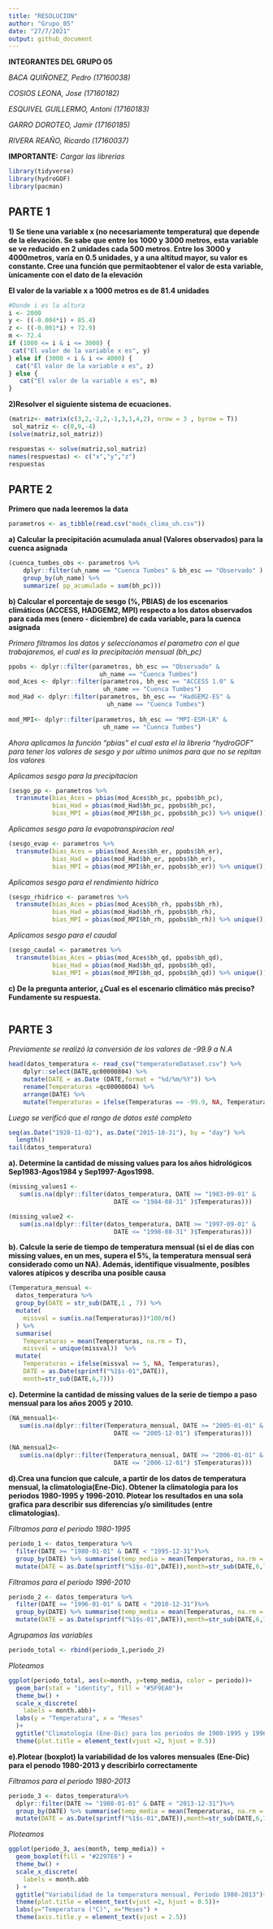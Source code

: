 ```yaml
---
title: "RESOLUCION"
author: "Grupo_05"
date: "27/7/2021"
output: github_document
---
```


**INTEGRANTES DEL GRUPO 05**

*BACA QUIÑONEZ, Pedro (17160038)*

*COSIOS LEONA, Jose (17160182)*

*ESQUIVEL GUILLERMO, Antoni (17160183)*

*GARRO DOROTEO, Jamir (17160185)*

*RIVERA REAÑO, Ricardo (17160037)*





**IMPORTANTE:**
*Cargar las librerias*

```r
library(tidyverse)
library(hydroGOF)
library(pacman)
```

## PARTE 1 

**1) Se tiene una variable x (no necesariamente temperatura) que depende de la 
elevación. Se sabe que entre los 1000 y 3000 metros, esta variable se ve 
reducido en 2 unidades cada 500 metros. Entre los 3000 y 4000metros, varía 
en 0.5 unidades, y a una altitud mayor, su valor es constante. Cree una función 
que permitaobtener el valor de esta variable, ́unicamente con el dato de la
elevación** 

**El valor de la variable x a 1000 metros es de 81.4 unidades**

```r
#Donde i es la altura
i <- 2000
y <- ((-0.004*i) + 85.4)
z <- ((-0.001*i) + 72.9)
m <- 72.4
if (1000 <= i & i <= 3000) {
 cat("El valor de la variable x es", y)
} else if (3000 < i & i <= 4000) {
  cat("El valor de la variable x es", z)
} else {
   cat("El valor de la variable x es", m)
}
```

**2)Resolver el siguiente sistema de ecuaciones.**

```r
(matriz<- matrix(c(3,2,-2,2,-1,3,1,4,2), nrow = 3 , byrow = T))
 sol_matriz <- c(0,9,-4)
(solve(matriz,sol_matriz))
```
```r
respuestas <- solve(matriz,sol_matriz)
names(respuestas) <- c("x","y","z")
respuestas
```


## PARTE 2
**Primero que nada leeremos la data**

```r
parametros <- as_tibble(read.csv("mods_clima_uh.csv"))

```


**a) Calcular la precipitación acumulada anual (Valores observados) 
para la cuenca asignada**

```r
(cuenca_tumbes_obs <- parametros %>%
    dplyr::filter(uh_name == "Cuenca Tumbes" & bh_esc == "Observado" ) %>%
    group_by(uh_name) %>% 
    summarize( pp_acumulada = sum(bh_pc)))
```


**b) Calcular el porcentaje de sesgo (%, PBIAS) de los escenarios climáticos 
(ACCESS, HADGEM2, MPI) respecto a los datos observados para cada mes 
(enero - diciembre) de cada variable, para la cuenca asignada**

*Primero filtramos los datos y seleccionamos el parametro con el que
trabajaremos, el cual es la precipitación mensual (bh_pc)*
```r
ppobs <- dplyr::filter(parametros, bh_esc == "Observado" & 
                         uh_name == "Cuenca Tumbes") 
mod_Aces <- dplyr::filter(parametros, bh_esc == "ACCESS 1.0" &
                          uh_name == "Cuenca Tumbes") 
mod_Had <- dplyr::filter(parametros, bh_esc == "HadGEM2-ES" & 
                           uh_name == "Cuenca Tumbes") 
         
mod_MPI<- dplyr::filter(parametros, bh_esc == "MPI-ESM-LR" & 
                          uh_name == "Cuenca Tumbes") 
```

*Ahora aplicamos la función "pbias" el cual esta el la libreria "hydroGOF" 
para tener los valores de sesgo y por ultimo unimos para que no se repitan los
valores*

*Aplicamos sesgo para la precipitacion*
```r
(sesgo_pp <- parametros %>% 
  transmute(bias_Aces = pbias(mod_Aces$bh_pc, ppobs$bh_pc),
            bias_Had = pbias(mod_Had$bh_pc, ppobs$bh_pc),
            bias_MPI = pbias(mod_MPI$bh_pc, ppobs$bh_pc)) %>% unique())
```

*Aplicamos sesgo para la evapotranspiracion real*
```r
(sesgo_evap <- parametros %>% 
  transmute(bias_Aces = pbias(mod_Aces$bh_er, ppobs$bh_er),
            bias_Had = pbias(mod_Had$bh_er, ppobs$bh_er),
            bias_MPI = pbias(mod_MPI$bh_er, ppobs$bh_er)) %>% unique())
```

*Aplicamos sesgo para el rendimiento hídrico*
```r
(sesgo_rhidrico <- parametros %>% 
  transmute(bias_Aces = pbias(mod_Aces$bh_rh, ppobs$bh_rh),
            bias_Had = pbias(mod_Had$bh_rh, ppobs$bh_rh),
            bias_MPI = pbias(mod_MPI$bh_rh, ppobs$bh_rh)) %>% unique())
```

*Aplicamos sesgo para el caudal*
```r
(sesgo_caudal <- parametros %>% 
  transmute(bias_Aces = pbias(mod_Aces$bh_qd, ppobs$bh_qd),
            bias_Had = pbias(mod_Had$bh_qd, ppobs$bh_qd),
            bias_MPI = pbias(mod_MPI$bh_qd, ppobs$bh_qd)) %>% unique())
```


**c) De la pregunta anterior, ¿Cual es el escenario climático más preciso? 
Fundamente su respuesta.**


```r

```


## PARTE 3
*Previamente se realizó la conversión de los valores de -99.9 a N.A*
```r
head(datos_temperatura <- read_csv("temperatureDataset.csv") %>%
    dplyr::select(DATE,qc00000804) %>%
    mutate(DATE = as.Date (DATE,format = "%d/%m/%Y")) %>%
    rename(Temperaturas =qc00000804) %>%
    arrange(DATE) %>%
    mutate(Temperaturas = ifelse(Temperaturas == -99.9, NA, Temperaturas))) 
```
*Luego se verificó que el rango de datos esté completo*

```r
seq(as.Date("1928-11-02"), as.Date("2015-10-31"), by = "day") %>%
  length()
tail(datos_temperatura)
```

**a). Determine la cantidad de missing values para los años hidrológicos
Sep1983-Agos1984 y Sep1997-Agos1998.**

```r
(missing_values1 <- 
   sum(is.na(dplyr::filter(datos_temperatura, DATE >= "1983-09-01" &
                             DATE <= "1984-08-31" )$Temperaturas)))
```

```r
(missing_value2 <- 
   sum(is.na(dplyr::filter(datos_temperatura, DATE >= "1997-09-01" &
                             DATE <= "1998-08-31" )$Temperaturas)))
```

**b). Calcule la serie de tiempo de temperatura mensual (si el de días con 
missing values, en un mes, supera el 5%, la temperatura mensual será considerado
como un NA). Además, identifique visualmente, posibles valores atípicos y
describa una posible causa**

```r
(Temperatura_mensual <- 
  datos_temperatura %>%
  group_by(DATE = str_sub(DATE,1 , 7)) %>%
  mutate(
    missval = sum(is.na(Temperaturas))*100/n()
  ) %>%
  summarise(
    Temperaturas = mean(Temperaturas, na.rm = T),
    missval = unique(missval))  %>%
  mutate(
    Temperaturas = ifelse(missval >= 5, NA, Temperaturas),
    DATE = as.Date(sprintf("%1$s-01",DATE)),
    month=str_sub(DATE,6,7)))
```

**c). Determine la cantidad de missing values de la serie de tiempo a paso
mensual para los años 2005 y 2010.**

```r
(NA_mensual1<- 
   sum(is.na(dplyr::filter(Temperatura_mensual, DATE >= "2005-01-01" & 
                             DATE <= "2005-12-01") $Temperaturas)))
```

```r
(NA_mensual2<- 
   sum(is.na(dplyr::filter(Temperatura_mensual, DATE >= "2006-01-01" & 
                             DATE <= "2006-12-01") $Temperaturas)))
```
**d).Crea una funcion que calcule, a partir de los datos de temperatura mensual, la climatologia(Ene-Dic). Obtener la climatologia para los periodos 1980-1995 y 1996-2010. Plotear los resultados en una sola grafica para describir sus diferencias y/o similitudes (entre climatologias).**

*Filtramos para el periodo 1980-1995*
```r
periodo_1 <- datos_temperatura %>% 
  filter(DATE >= "1980-01-01" & DATE < "1995-12-31")%>%
  group_by(DATE) %>% summarise(temp_media = mean(Temperaturas, na.rm = TRUE),periodo = "1980-1995")%>%
  mutate(DATE = as.Date(sprintf("%1$s-01",DATE)),month=str_sub(DATE,6,7))
```

*Filtramos para el periodo 1996-2010*
```r
periodo_2 <- datos_temperatura %>% 
  filter(DATE >= "1996-01-01" & DATE < "2010-12-31")%>%
  group_by(DATE) %>% summarise(temp_media = mean(Temperaturas, na.rm = TRUE),periodo = "1996-2010")%>%
  mutate(DATE = as.Date(sprintf("%1$s-01",DATE)),month=str_sub(DATE,6,7))
```

*Agrupamos las variables*

```r
periodo_total <- rbind(periodo_1,periodo_2)
```

*Ploteamos*

```r
ggplot(periodo_total, aes(x=month, y=temp_media, color = periodo))+
  geom_bar(stat = "identity", fill = "#5F9EA0")+
  theme_bw() +
  scale_x_discrete(
    labels = month.abb)+
  labs(y = "Temperatura", x = "Meses"
  )+
  ggtitle("Climatología (Ene-Dic) para los periodos de 1980-1995 y 1996-2010")+
  theme(plot.title = element_text(vjust =2, hjust = 0.5))

```

**e).Plotear (boxplot) la variabilidad de los valores mensuales (Ene-Dic) para el perıodo 1980-2013 y describirlo correctamente**

*Filtramos para el periodo 1980-2013*

```r
periodo_3 <- datos_temperatura%>%
  dplyr::filter(DATE >= "1980-01-01" & DATE < "2013-12-31")%>%
  group_by(DATE) %>% summarise(temp_media = mean(Temperaturas, na.rm = TRUE),periodo = "1980-2013")%>%
  mutate(DATE = as.Date(sprintf("%1$s-01",DATE)),month=str_sub(DATE,6,7))
```

*Ploteamos*

```r
ggplot(periodo_3, aes(month, temp_media)) +
  geom_boxplot(fill = "#2297E6") +
  theme_bw() +
  scale_x_discrete(
    labels = month.abb
  ) +
  ggtitle("Variabilidad de la temperatura mensual, Periodo 1980-2013")+
  theme(plot.title = element_text(vjust =2, hjust = 0.5))+
  labs(y="Temperatura (°C)", x="Meses") +
  theme(axis.title.y = element_text(vjust = 2.5))
```




